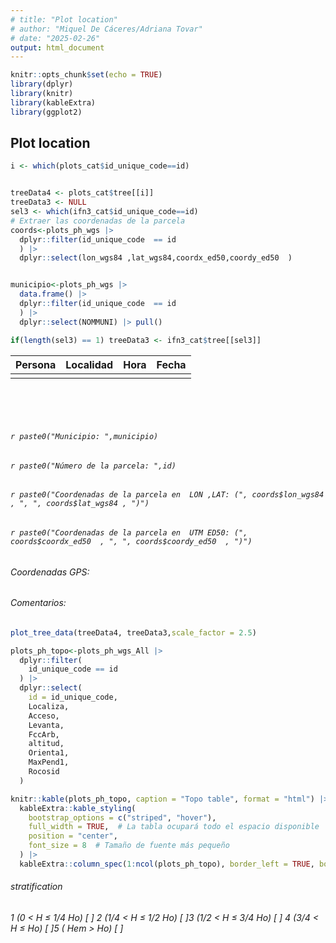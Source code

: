 ```yaml
---
# title: "Plot location"
# author: "Miquel De Cáceres/Adriana Tovar"
# date: "2025-02-26"
output: html_document
---
```


```r
knitr::opts_chunk$set(echo = TRUE)
library(dplyr)
library(knitr)
library(kableExtra)
library(ggplot2)
```

## Plot location

```r

i <- which(plots_cat$id_unique_code==id)


treeData4 <- plots_cat$tree[[i]]
treeData3 <- NULL
sel3 <- which(ifn3_cat$id_unique_code==id)
# Extraer las coordenadas de la parcela
coords<-plots_ph_wgs |> 
  dplyr::filter(id_unique_code  == id
  ) |> 
  dplyr::select(lon_wgs84 ,lat_wgs84,coordx_ed50,coordy_ed50  ) 


municipio<-plots_ph_wgs |> 
  data.frame() |> 
  dplyr::filter(id_unique_code  == id
  ) |> 
  dplyr::select(NOMMUNI) |> pull()

if(length(sel3) == 1) treeData3 <- ifn3_cat$tree[[sel3]]

```

| Persona | Localidad | Hora | Fecha |
|---------|-----------|------|-------|
|         |           |      |       |

<br> <br> <br>

###### `r paste0("Municipio: ",municipio)`

###### `r paste0("Número de la parcela: ",id)`

###### `r paste0("Coordenadas de la parcela en  LON ,LAT: (", coords$lon_wgs84 , ", ", coords$lat_wgs84 , ")")`

###### `r paste0("Coordenadas de la parcela en  UTM ED50: (", coords$coordx_ed50  , ", ", coords$coordy_ed50  , ")")`

###### Coordenadas GPS:

###### Comentarios:

```r
plot_tree_data(treeData4, treeData3,scale_factor = 2.5)
```

```r

plots_ph_topo<-plots_ph_wgs_All |> 
  dplyr::filter(
    id_unique_code == id
  ) |> 
  dplyr::select(
    id = id_unique_code,
    Localiza,
    Acceso,
    Levanta,
    FccArb,
    altitud,
    Orienta1,
    MaxPend1,
    Rocosid
  )
```

```r
knitr::kable(plots_ph_topo, caption = "Topo table", format = "html") |> 
  kableExtra::kable_styling(
    bootstrap_options = c("striped", "hover"),
    full_width = TRUE,  # La tabla ocupará todo el espacio disponible
    position = "center",
    font_size = 8  # Tamaño de fuente más pequeño
  ) |> 
  kableExtra::column_spec(1:ncol(plots_ph_topo), border_left = TRUE, border_right = TRUE)

```

###### stratification

###### 1 (0 \< H ≤ 1/4 Ho) [   ] 2 (1/4 \< H ≤ 1/2 Ho) [   ]3 (1/2 \< H ≤ 3/4 Ho) [   ] 4 (3/4 \< H ≤ Ho) [   ]5 ( Hem \> Ho) [   ]
